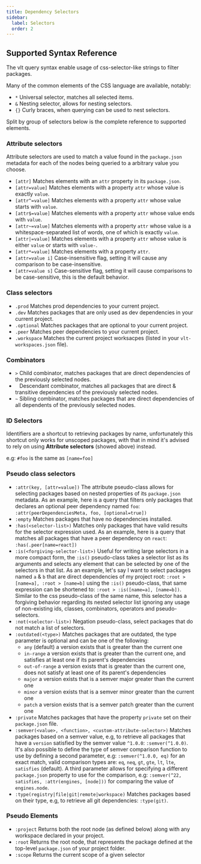 ```yaml
---
title: Dependency Selectors
sidebar:
  label: Selectors
  order: 2
---
```


## Supported Syntax Reference

The vlt query syntax enable usage of css-selector-like strings to filter
packages.

Many of the common elements of the CSS language are available, notably:

- `*` Universal selector, matches all selected items.
- `&` Nesting selector, allows for nesting selectors.
- `{}` Curly braces, when querying can be used to nest selectors.

Split by group of selectors below is the complete reference to supported
elements.

### Attribute selectors

Attribute selectors are used to match a value found in the `package.json`
metadata for each of the nodes being queried to a arbitrary value you choose.

- `[attr]` Matches elements with an `attr` property in its `package.json`.
- `[attr=value]` Matches elements with a property `attr` whose value is exactly `value`.
- `[attr^=value]` Matches elements with a property `attr` whose value starts with `value`.
- `[attr$=value]` Matches elements with a property `attr` whose value ends with `value`.
- `[attr~=value]` Matches elements with a property `attr` whose value is a whitespace-separated list of words, one of which is exactly `value`.
- `[attr|=value]` Matches elements with a property `attr` whose value is either `value` or starts with `value-`.
- `[attr*=value]` Matches elements with a property `attr`.
- `[attr=value i]` Case-insensitive flag, setting it will cause any comparison to be case-insensitive.
- `[attr=value s]` Case-sensitive flag, setting it will cause comparisons to be case-sensitive, this is the default behavior.

### Class selectors

- `.prod` Matches prod dependencies to your current project.
- `.dev` Matches packages that are only used as dev dependencies in your current project.
- `.optional` Matches packages that are optional to your current project.
- `.peer` Matches peer dependencies to your current project.
- `.workspace` Matches the current project worksacpes (listed in your `vlt-workspaces.json` file).

### Combinators

- `>` Child combinator, matches packages that are direct dependencies of the previously selected nodes.
- ` ` Descendant combinator, matches all packages that are direct & transitive dependencies of the previously selected nodes.
- `~` Sibling combinator, matches packages that are direct dependencies of all dependents of the previously selected nodes.

### ID Selectors

Identifiers are a shortcut to retrieving packages by name, unfortunately this shortcut only works for unscoped packages, with that in mind it's advised to rely on using **Attribute selectors** (showed above) instead.

e.g: `#foo` is the same as `[name=foo]`

### Pseudo class selectors

- `:attr(key, [attr=value])` The attribute pseudo-class allows for selecting packages based on nested properties of its `package.json` metadata. As an example, here is a query that filters only packages that declares an optional peer dependency named `foo`: `:attr(peerDependenciesMeta, foo, [optional=true])`
- `:empty` Matches packages that have no dependencies installed.
- `:has(<selector-list>)` Matches only packages that have valid results for the selector expression used. As an example, here is a query that matches all packages that have a peer dependency on `react`: `:has(.peer[name=react])`
- `:is(<forgiving-selector-list>)` Useful for writing large selectors in a more compact form, the `:is()` pseudo-class takes a selector list as its arguments and selects any element that can be selected by one of the selectors in that list. As an example, let's say I want to select packages named `a` & `b` that are direct dependencies of my project root: `:root > [name=a], :root > [name=b]` using the `:is()` pseudo-class, that same expression can be shortened to: `:root > :is([name=a], [name=b])`. Similar to the css pseudo-class of the same name, this selector has a forgiving behavior regarding its nested selector list ignoring any usage of non-existing ids, classes, combinators, operators and pseudo-selectors.
- `:not(<selector-list>)` Negation pseudo-class, select packages that do not match a list of selectors.
- `:outdated(<type>)` Matches packages that are outdated, the type parameter is optional and can be one of the following:
  - `any` (default) a version exists that is greater than the current one
  - `in-range` a version exists that is greater than the current one, and satisfies at least one if its parent's dependencies
  - `out-of-range` a version exists that is greater than the current one, does not satisfy at least one of its parent's dependencies
  - `major` a version exists that is a semver major greater than the current one
  - `minor` a version exists that is a semver minor greater than the current one
  - `patch` a version exists that is a semver patch greater than the current one
- `:private` Matches packages that have the property `private` set on their `package.json` file.
- `:semver(<value>, <function>, <custom-attribute-selector>)` Matches packages based on a semver value, e.g, to retrieve all packages that have a `version` satisfied by the semver value `^1.0.0`: `:semver(^1.0.0)`. It's also possible to define the type of semver comparison function to use by defining a second parameter, e.g: `:semver(^1.0.0, eq)` for an exact match, valid comparison types are: `eq`, `neq`, `gt`, `gte`, `lt`, `lte`, `satisfies` (default). A third parameter allows for specifying a different `package.json` property to use for the comparison, e.g: `:semver(^22, satisfies, :attr(engines, [node]))` for comparing the value of `engines.node`.
- `:type(registry|file|git|remote|workspace)` Matches packages based on their type, e.g, to retrieve all git dependencies: `:type(git)`.

### Pseudo Elements

- `:project` Returns both the root node (as defined below) along with any workspace declared in your project.
- `:root` Returns the root node, that represents the package defined at the top-level `package.json` of your project folder.
- `:scope` Returns the current scope of a given selector
